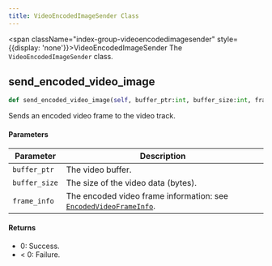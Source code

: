 ```yaml
---
title: VideoEncodedImageSender Class
---
```


<span className="index-group-videoencodedimagesender" style={{display: 'none'}}>VideoEncodedImageSender</span>
<span className="index-desc-videoencodedimagesender">The `VideoEncodedImageSender` class.</span>

<h2 className="anchor index-group-item-videoencodedimagesender index-api-sendencodedvideoimage" id="sendencodedvideoimage">send_encoded_video_image</h2>

```python
def send_encoded_video_image(self, buffer_ptr:int, buffer_size:int, frame_info:EncodedVideoFrameInfo)
```

<span className="index-desc-sendencodedvideoimage">Sends an encoded video frame to the video track.</span>

#### Parameters

| Parameter         | Description                                                                                       |
|--------------|--------------------------------------------------------------------------------------------|
| `buffer_ptr` | The video buffer.                                                                            |
| `buffer_size`| The size of the video data (bytes).                                                                      |
| `frame_info`      | The encoded video frame information: see [`EncodedVideoFrameInfo`](./apidatatype#encodedvideoframeinfo).                   |

#### Returns

- 0: Success.
- < 0: Failure.